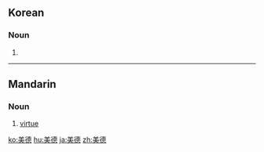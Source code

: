 ==Korean==
{{ko-hanjatab|美|德}}

===Noun===
{{ko-noun|hj|rv=mideok}}

# {{hanja form of|미덕|virtue}}

----

==Mandarin==
{{zh-hanzi|[[美]][[德]]}}

===Noun===
{{cmn-noun|ts|pin=měidé|pint=mei3de2|rs=羊03}}

# [[virtue]]

[[ko:美德]]
[[hu:美德]]
[[ja:美德]]
[[zh:美德]]